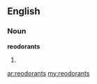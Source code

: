 ==English==

===Noun===
'''reodorants'''

# {{plural of|reodorant}}

[[ar:reodorants]]
[[my:reodorants]]